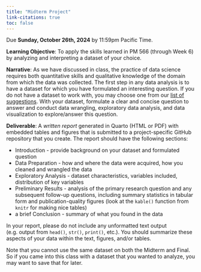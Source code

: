 ```yaml
---
title: "Midterm Project"
link-citations: true
toc: false
---
```


Due **Sunday, October 26th, 2024** by 11:59pm Pacific Time.

**Learning Objective**:
To apply the skills learned in PM 566 (through Week 6) by analyzing and
interpreting a dataset of your choice.

**Narrative**:
As we have discussed in class, the practice of data science requires both
quantitative skills and qualitative knowledge of the domain from which the data
was collected. The first step in any data analysis is to have a dataset for
which you have formulated an interesting question. If you do not have a dataset
to work with, you may choose one from our [list of
suggestions](../references.qmd#data). With your dataset, formulate a clear and
concise question to answer and conduct data wrangling, exploratory data
analysis, and data visualization to explore/answer this question.

**Deliverable**:
A *written report* generated in Quarto (HTML or PDF) with embedded tables and
figures that is submitted to a project-specific GitHub repository that you
create. The report should have the following sections: 

 - Introduction - provide background on your dataset and formulated question
 - Data Preparation - how and where the data were acquired, how you cleaned and 
 wrangled the data
 - Exploratory Analysis - dataset characteristics, variables included, 
 distribution of key variables
 - Preliminary Results - analysis of the primary research question and any 
 subsequent follow-up questions, including summary statistics in tabular form 
 and publication-quality figures (look at the `kable()` function from `knitr` 
 for making nice tables)
 - a brief Conclusion - summary of what you found in the data

In your report, please do not include any unformatted text output (e.g. output
from `head()`, `str()`, `print()`, etc.). You should summarize these aspects of
your data within the text, figures, and/or tables.

Note that you cannot use the same dataset on both the Midterm and Final. So if
you came into this class with a dataset that you wanted to analyze, you may want
to save that for later.


